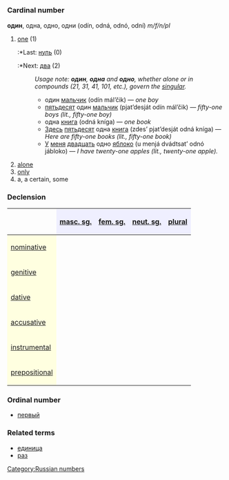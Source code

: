 =={{ru}}==
[[Category:Russian numbers]]
=== Cardinal number ===
'''один''', одна, одно, одни (odín, odná, odnó, odní) ''m/f/n/pl''

#[[one]] (1)
#:*Last: [[нуль]] (0)
#:*Next: [[два]] (2)
#:''Usage note: '''один''', '''одна''' and '''одно''', whether alone or in compounds (21, 31, 41, 101, etc.), govern the [[singular]].''
#:*один [[мальчик]] (odín mál’čik) — ''one boy''
#:*[[пятьдесят]] один [[мальчик]] (pjat’desját odín mál’čik) — ''fifty-one boys (lit., fifty-one boy)''
#:*одна [[книга]] (odná kníga) — ''one book''
#:*[[Здесь]] [[пятьдесят]] одна [[книга]] (zdes’ pjat’desját odná kníga) — ''Here are fifty-one books (lit., fifty-one book)''
#:*[[У]] [[я|меня]] [[двадцать]] одно [[яблоко]] (u menjá dvádtsat’ odnó jábloko) — ''I have twenty-one apples (lit., twenty-one apple).''
#[[alone]]
#[[only]]
# a, a certain, some

===Declension===
{| border="1" cellpadding="4" cellspacing="0"
!
! style="background-color: #EFEFFF" align="center"|[[masculine|masc. sg.]]
! style="background-color: #EFEFFF" align="center"|[[feminine|fem. sg.]]
! style="background-color: #EFEFFF" align="center"|[[neuter|neut. sg.]]
! style="background-color: #EFEFFF" align="center"|[[plural]]
|-
! style="background-color: #FFFFE0" align="left"|[[nominative case|nominative]]
| align="center"|{{Unicode|оди́н}}
| align="center"|{{Unicode|одна́}}
| align="center"|{{Unicode|одно́}}
| align="center"|{{Unicode|одни́}}
|-
! style="background-color: #FFFFE0" align="left"|[[genitive case|genitive]]
| align="center"|{{Unicode|одного́}}
| align="center"|{{Unicode|одно́й}}
| align="center"|{{Unicode|одного́}}
| align="center"|{{Unicode|одни́х}}
|-
! style="background-color: #FFFFE0" align="left"|[[dative case|dative]]
| align="center"|{{Unicode|одному́}}
| align="center"|{{Unicode|одно́й}}
| align="center"|{{Unicode|одному́}}
| align="center"|{{Unicode|одни́м}}
|-
! style="background-color: #FFFFE0" align="left"|[[accusative case|accusative]]
| align="center"|{{Unicode|оди́н, одного́}}
| align="center"|{{Unicode|одну́}}
| align="center"|{{Unicode|одно́}}
| align="center"|{{Unicode|одни́, одни́х}}
|-
! style="background-color: #FFFFE0" align="left"|[[instrumental case|instrumental]]
| align="center"|{{Unicode|одни́м}}
| align="center"|{{Unicode|одно́й, -о́ю}}
| align="center"|{{Unicode|одни́м}}
| align="center"|{{Unicode|одни́ми}}
|-
! style="background-color: #FFFFE0" align="left"|[[prepositional case|prepositional]]
| align="center"|{{Unicode|об одно́м}}
| align="center"|{{Unicode|об одно́й}}
| align="center"|{{Unicode|об одно́м}}
| align="center"|{{Unicode|об одни́х}}
|}

===Ordinal number===
*[[первый]]

===Related terms===
*[[единица]]
*[[раз]]